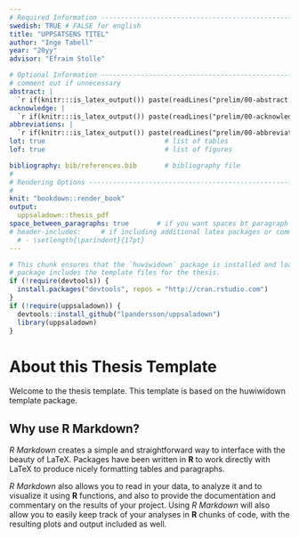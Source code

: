 ```yaml
---
# Required Information --------------------------------------------------------
swedish: TRUE # FALSE for english
title: "UPPSATSENS TITEL"
author: "Inge Tabell"
year: "20yy"
advisor: "Efraim Stolle"

# Optional Information --------------------------------------------------------
# comment out if unnecessary
abstract: |  
  `r if(knitr:::is_latex_output()) paste(readLines("prelim/00-abstract.Rmd"), collapse = '\n  ')`
acknowledge: |  
  `r if(knitr:::is_latex_output()) paste(readLines("prelim/00-acknowledge.Rmd"), collapse = '\n  ')`
abbreviations: |  
  `r if(knitr:::is_latex_output()) paste(readLines("prelim/00-abbreviations.Rmd"), collapse = '\n  ')`
lot: true                              # list of tables
lof: true                              # list of figures

bibliography: bib/references.bib       # bibliography file
#
# Rendering Options -----------------------------------------------------------
#
knit: "bookdown::render_book"
output: 
  uppsaladown::thesis_pdf  
space_between_paragraphs: true       # if you want spaces bt paragraph
# header-includes:     # if including additional latex packages or commands
  # - \setlength{\parindent}{17pt}
---
```





<!--
Above is the YAML (YAML Ain't Markup Language) header that includes a lot of
metadata used to produce the document.  Be careful with spacing in this header!
If you'd like to include a comment that won't be produced in your resulting file
enclose it in a block like this.
-->

<!--
If you receive a duplicate label error after knitting, make sure to delete the
index.Rmd file and then knit again.
-->

```r
# This chunk ensures that the `huwiwidown` package is installed and loaded. This
# package includes the template files for the thesis.
if (!require(devtools)) {
  install.packages("devtools", repos = "http://cran.rstudio.com")
}
if (!require(uppsaladown)) {
  devtools::install_github("lpandersson/uppsaladown")
  library(uppsaladown)
}
```

<!-- 
The {.unnumbered} option here means that the introduction will be "Section  0."
You can also use {-} for no numbers on section. 
-->

<!--
The body of the thesis starts underneath the text below. Feel free to delete
everything below this.
-->

# About this Thesis Template {-}

Welcome to the thesis template. This template is based on the huwiwidown template package.

## Why use R Markdown? {-}

_R Markdown_ creates a simple and straightforward way to interface with the
beauty of LaTeX. Packages have been written in **R** to work directly with LaTeX
to produce nicely formatting tables and paragraphs. 

_R Markdown_ also allows you to read in your data, to analyze it and to
visualize it using **R** functions, and also to provide the documentation and
commentary on the results of your project. Using _R Markdown_ will also allow
you to easily keep track of your analyses in **R** chunks of code, with the 
resulting plots and output included as well.
